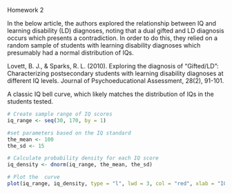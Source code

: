 Homework 2

In the below article, the authors explored the relationship between IQ and learning disability (LD) diagnoses, noting that a dual gifted and LD diagnosis occurs which presents a contradiction.  In order to do this, they relied on a random sample of students with learning disability diagnoses which presumably had a normal distribution of IQs.

Lovett, B. J., & Sparks, R. L. (2010). Exploring the diagnosis of “Gifted/LD”: Characterizing postsecondary students with learning disability diagnoses at different IQ levels. Journal of Psychoeducational Assessment, 28(2), 91-101.


A classic IQ bell curve, which likely matches the distribution of IQs in the students tested.
```r

# Create sample range of IQ scores
iq_range <- seq(30, 170, by = 1)

#set parameters based on the IQ standard
the_mean <- 100
the_sd <- 15

# Calculate probability density for each IQ score
iq_density <- dnorm(iq_range, the_mean, the_sd)

# Plot the  curve
plot(iq_range, iq_density, type = "l", lwd = 3, col = "red", xlab = "IQ", ylab = "Probability Density", main = "IQ Bell Curve")

```

